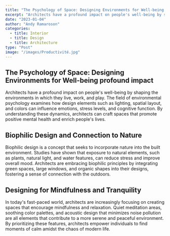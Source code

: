 ```yaml
---
title: "The Psychology of Space: Designing Environments for Well-being profound"
excerpt: "Architects have a profound impact on people's well-being by shaping the environments in which they live, work, and play."
date: "2023-01-04"
author: "Andy Ramaroson"
categories:
  - title: Interior
  - title: Design
  - title: Architecture
type: "Post"
image: "/images/Productivité.jpg"
---
```


## The Psychology of Space: Designing Environments for Well-being profound impact

Architects have a profound impact on people's well-being by shaping the environments in which they live, work, and play. The field of environmental psychology examines how design elements such as lighting, spatial layout, and colors can influence emotions, stress levels, and cognitive function. By understanding these dynamics, architects can craft spaces that promote positive mental health and enrich people's lives.

## Biophilic Design and Connection to Nature

Biophilic design is a concept that seeks to incorporate nature into the built environment. Studies have shown that exposure to natural elements, such as plants, natural light, and water features, can reduce stress and improve overall mood. Architects are embracing biophilic principles by integrating green spaces, large windows, and organic shapes into their designs, fostering a sense of connection with the outdoors.

## Designing for Mindfulness and Tranquility

In today's fast-paced world, architects are increasingly focusing on creating spaces that encourage mindfulness and relaxation. Quiet meditation areas, soothing color palettes, and acoustic design that minimizes noise pollution are all elements that contribute to a more serene and peaceful environment. By prioritizing these features, architects empower individuals to find moments of calm amidst the chaos of modern life.
